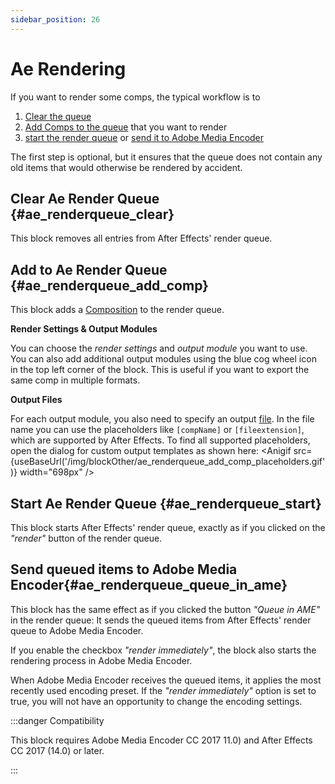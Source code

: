 ```yaml
---
sidebar_position: 26
---
```



# Ae Rendering

If you want to render some comps, the typical workflow is to
1. [Clear the queue](#ae_renderqueue_clear)
2. [Add Comps to the queue](#ae_renderqueue_add_comp) that you want to render
3. [start the render queue](#ae_renderqueue_start) or [send it to Adobe Media Encoder](#ae_renderqueue_queue_in_ame)

The first step is optional, but it ensures that the queue does not contain any old items that would otherwise be rendered by accident.

## Clear Ae Render Queue {#ae_renderqueue_clear}

<RetinaImg src="/img/blockScreenshots/AeRendering/ae_renderqueue_clear.png" alt="Block ae_renderqueue_clear"/>

This block removes all entries from After Effects' render queue.

## Add to Ae Render Queue {#ae_renderqueue_add_comp}

<RetinaImg src="/img/blockScreenshots/AeRendering/ae_renderqueue_add_comp.png" alt="Block ae_renderqueue_add_comp"/>

This block adds a [Composition](aeComp.mdx#accessComp) to the render queue. 


**Render Settings & Output Modules**

You can choose the *render settings* and *output module* you want to use.
You can also add additional output modules using the blue cog wheel icon in the top left corner of the block. This is useful if you want to export the same comp in multiple formats.

**Output Files**

For each output module, you also need to specify an output [file](files.mdx#accessFile). In the file name you can use the placeholders like `[compName]` or `[fileextension]`, which are supported by After Effects.
To find all supported placeholders, open the dialog for custom output templates as shown here:
<Anigif src={useBaseUrl('/img/blockOther/ae_renderqueue_add_comp_placeholders.gif')} width="698px" />



## Start Ae Render Queue {#ae_renderqueue_start}

<RetinaImg src="/img/blockScreenshots/AeRendering/ae_renderqueue_start.png" alt="Block ae_renderqueue_start"/>

This block starts After Effects' render queue, exactly as if you clicked on the *"render"* button of the render queue.

<RetinaImg src="/img/blockOther/ae_renderqueue_start_screenshot.png" alt="Render Button After Effects Scripting"/>



## Send queued items to Adobe Media Encoder{#ae_renderqueue_queue_in_ame}

<RetinaImg src="/img/blockScreenshots/AeRendering/ae_renderqueue_queue_in_ame.png" alt="Block ae_renderqueue_queue_in_ame"/>

This block has the same effect as if you clicked the button *"Queue in AME"* in the render queue:
It sends the queued items from After Effects' render queue to Adobe Media Encoder. 

<RetinaImg src="/img/blockOther/ae_renderqueue_queue_in_ame_screenshot.png" alt="After Effects Scripting: Queue in AME"/>

If you enable the checkbox *"render immediately"*, the block also starts the rendering process in Adobe Media Encoder.

When Adobe Media Encoder receives the queued items, it applies the most recently used encoding preset. If the *"render immediately"* option is set to true, you will not have an opportunity to change the encoding settings.

:::danger Compatibility

This block requires Adobe Media Encoder CC 2017 11.0) and After Effects CC 2017 (14.0) or later.

:::

